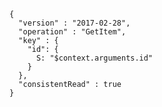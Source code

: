 ```vtl
{
  "version" : "2017-02-28",
  "operation" : "GetItem",
  "key" : {
    "id": {
      S: "$context.arguments.id"
    }
  },
  "consistentRead" : true
}
```

